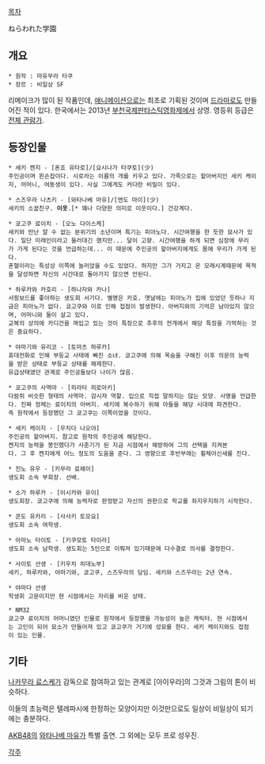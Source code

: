 [[목차]]

ねらわれた学園

== 개요 ==
 * 원작 : 마유무라 타쿠
 * 장르 : 비일상 SF

리메이크가 많이 된 작품인데, [[애니메이션]]으로는 최초로 기획된 것이며 [[드라마]]로도 만들어진 적이 있다. 한국에서는 2013년 [[부천국제판타스틱영화제]]에서 상영. 영등위 등급은 [http://kmros.kmrb.or.kr/rating/inquiry_mv_view.do?RCV_NO=1024386&KIND=MV_FOR&GUBUN=N&&proc_state_code=Completed&kind=MV_FOR&prodc_natnl_code=13402&cPage=2 전체 관람가].


== 등장인물 ==
 * 세키 켄지 - [혼죠 유타로]/[요시나가 타쿠토](少)
 주인공이며 왼손잡이다. 시로라는 이름의 개를 키우고 있다. 가족으로는 할아버지인 세키 케이지, 어머니, 여동생이 있다. 사실 그에게도 커다란 비밀이 있다.

 * 스즈우라 나츠키 - [와타나베 마유]/[엔도 마이](少)
 세키의 소꿉친구. '''이웃'''.[* 꽤나 다양한 의미로 이웃이다.] 건강계다.

 * 쿄고쿠 료이치 - [오노 다이스케]
 세키와 만난 알 수 없는 분위기의 소년이며 특기는 피아노다. 시간여행을 한 듯한 묘사가 있다. 일단 미래인이라고 둘러대긴 했지만... 달이 고향. 시간여행을 하게 되면 심장에 무리가 가게 된다는 것을 언급하는데... 이 때문에 주인공의 할아버지에게도 몸에 무리가 가게 된다.
 혼혈이라는 특성상 이쪽에 눌러앉을 수도 있었다. 하지만 그가 가지고 온 모래시계때문에 목적을 달성하면 자신의 시간대로 돌아가지 않으면 안된다.

 * 하루카와 카호리 - [하나자와 카나]
 서핑보드를 좋아하는 생도회 서기다. 별명은 카호. 옛날에는 피아노가 집에 있었던 듯하나 지금은 피아노가 없다. 쿄고쿠와 이로 인해 접점이 발생한다. 아버지와의 기억은 남아있지 않으며, 어머니와 둘이 살고 있다.
 교복의 상의에 카디건을 껴입고 있는 것이 특징으로 추후의 전개에서 해당 특징을 기억하는 것은 중요하다.

 * 야마기와 유리코 - [토마츠 하루카]
 휴대전화로 인해 부등교 사태에 빠진 소녀. 쿄고쿠에 의해 목숨을 구해진 이후 의문의 능력을 받은 상태로 부등교 상태를 해제한다.
 유급상태였던 관계로 주인공들보다 나이가 많음.

 * 쿄고쿠의 사역마 - [히라타 히로아키]
 다람쥐 비슷한 형태의 사역마. 감시자 역할. 입으로 직접 말하지는 않는 모양. 사명을 언급한다. 진짜 정체는 료이치의 아버지. 세키에 복수하기 위해 아들을 해당 시대에 파견한다.
 즉 원작에서 등장했던 그 쿄고쿠는 이쪽이었을 것이다.

 * 세키 케이지 - [우치다 나오야]
 주인공의 할아버지. 참고로 원작의 주인공에 해당한다.
 켄지의 능력을 봉인했다가 사춘기가 된 지금 시점에서 해방하여 그의 선택을 지켜본다. 그 후 켄지에게 어느 정도의 도움을 준다. 그 영향으로 후반부에는 휠체어신세를 진다.

 * 진노 유우 - [키무라 료헤이]
 생도회 소속 부회장. 선배.

 * 소가 하루카 - [이시카와 유이]
 생도회장. 쿄고쿠에 의해 능력자로 판정받고 자신의 권한으로 학교를 좌지우지하기 시작한다.

 * 콘도 유카리 - [사사키 토모요]
 생도회 소속 여학생.

 * 아마노 타이토 - [키쿠모토 타이라]
 생도회 소속 남학생. 생도회는 5인으로 이뤄져 있기때문에 다수결로 의사를 결정한다.

 * 사이토 선생 - [키우치 히데노부]
 세키, 하루카와, 야마기와, 쿄고쿠, 스즈우라의 담임. 세키와 스즈우라는 2년 연속.

 * 야마다 선생
 학생회 고문이지만 현 시점에서는 자리를 비운 상태.

 * NM32
 쿄고쿠 료이치의 어머니였던 인물로 원작에서 등장했을 가능성이 높은 캐릭터. 현 시점에서는 고인이 되어 묘소가 만들어져 있고 쿄고쿠가 거기에 성묘를 한다. 세키 케이지와도 접점이 있는 인물.

== 기타 ==
[[나카무라 료스케]]가 감독으로 참여하고 있는 관계로 [아이우라]의 그것과 그림의 톤이 비슷하다.


이들의 초능력은 텔레파시에 한정하는 모양이지만 이것만으로도 일상이 비일상이 되기에는 충분하다.

[[AKB48]]의 [[와타나베 마유]]가 특별 출연. 그 외에는 모두 프로 성우진.

[[각주]]

